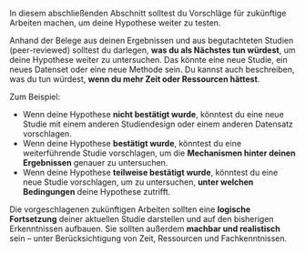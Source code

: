 In diesem abschließenden Abschnitt solltest du Vorschläge für zukünftige Arbeiten machen, um deine Hypothese weiter zu testen.

Anhand der Belege aus deinen Ergebnissen und aus begutachteten Studien (peer-reviewed) solltest du darlegen, **was du als Nächstes tun würdest**, um deine Hypothese weiter zu untersuchen. Das könnte eine neue Studie, ein neues Datenset oder eine neue Methode sein. Du kannst auch beschreiben, was du tun würdest, **wenn du mehr Zeit oder Ressourcen hättest**.

Zum Beispiel:

- Wenn deine Hypothese **nicht bestätigt wurde**, könntest du eine neue Studie mit einem anderen Studiendesign oder einem anderen Datensatz vorschlagen.
- Wenn deine Hypothese **bestätigt wurde**, könntest du eine weiterführende Studie vorschlagen, um die **Mechanismen hinter deinen Ergebnissen** genauer zu untersuchen.
- Wenn deine Hypothese **teilweise bestätigt wurde**, könntest du eine neue Studie vorschlagen, um zu untersuchen, **unter welchen Bedingungen** deine Hypothese zutrifft.

Die vorgeschlagenen zukünftigen Arbeiten sollten eine **logische Fortsetzung** deiner aktuellen Studie darstellen und auf den bisherigen Erkenntnissen aufbauen. Sie sollten außerdem **machbar und realistisch** sein – unter Berücksichtigung von Zeit, Ressourcen und Fachkenntnissen.
